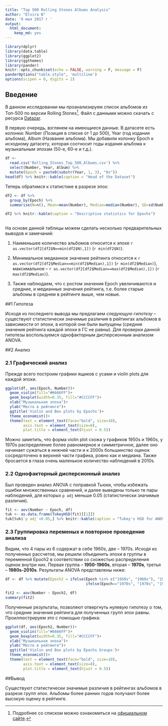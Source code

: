 ```yaml
---
title: "Top 500 Rolling Stones Albums Analysis"
author: "Elvira N"
date: '9 мая 2017 г '
output: 
  html_document:
    keep_md: yes
---
```


```r
library(dplyr)
library(data.table)
library(ggplot2)
library(ggthemes)
library(pander)
knitr::opts_chunk$set(echo = FALSE, warning = F, message = F)
panderOptions("table.style", 'multiline')
options(scipen = 0, digits = 2)
```

## Введение

В данном исследовании мы проанализируем список альбомов из Топ-500 по версии Rolling Stones[^1]. Файл с данными можно скачать с ресурса [Datazar](https://www.datazar.com/file/fab8ac573-12b3-4b30-9f1d-2bd5ff62b1e8).

[^1]: Подробнее со списком можно ознакомиться на [официальном сайте](http://www.rollingstone.com/music/lists/500-greatest-albums-of-all-time-20120531).

В первую очередь, взглянем на имеющиеся данные. В датасете есть колонки: Number (Позиция в списке от 1 до 500), Year (год издания альбома), Album (Название альбома). Мы добавили колонку Epoch к исходному датасету, которая соотносит годы издания альбома к музыкальным эпохам (50-е, 60-е и т.д.).

```r
df <- 
  read.csv('Rolling_Stones_Top_500_Albums.csv') %>%
  select(Number, Year, Album) %>% 
  mutate(Epoch = paste0(substr(Year, 1, 3), "0s"))
head(df) %>% knitr::kable(caption = "Head of the Dataset")
```


Теперь обратимся к статистике в разрезе эпох:
```r
df2 <- df %>% 
  group_by(Epoch) %>% 
  summarise(N=n(), Mean=mean(Number), Median=median(Number), SD=sd(Number))

df2 %>% knitr::kable(caption = "Descriptive statistics for Epochs")
  
```

На основе данной таблицы можем сделать несколько предварительных выводов и замечаний:

1. Наименьшее количество альбомов относится к эпохе `r as.vector(df2[df2$N==min(df2$N),1])` (`r min(df2$N)`). 

2. Минимальное медианное значение рейтинга относится к `r as.vector(df2[df2$Median==min(df2$Median),1])` (`r min(df2$Median)`), максимальное -- `r as.vector(df2[df2$Median==max(df2$Median),1])` (`r max(df2$Median)`).

3. Также наблюдаем, что с ростом значения Epoch увеличиваются и средние, и медианные значения рейтинга, т.е. более старые альбомы в среднем в рейтинге выше, чем новые.

##1 Гипотеза

Исходя из последнего вывода мы предлагаем *следующую гипотезу* -- существуют статистически значимые различия в рейтингах альбомов в зависимости от эпохи, в которой они были выпущены (средние значения рейтинга каждой эпохи в ГС не равны). Для проверки данной гипотезы воспользуемся однофакторным дисперсионным анализом ANOVA.

##2 Анализ

### 2.1 Графический анализ
Прежде всего построим графики ящиков с усами и violin plots для каждой эпохи.

```r
ggplot(df, aes(Epoch, Number))+
  geom_violin(fill="#6666FF")+
  geom_boxplot(width=0.35, fill="#CCCCFF")+
  xlab("Музыкальная эпоха")+
  ylab("Место в рейтинге")+
  ggtitle('Violin and Box plots by Epochs')+
  theme_economist()+
  theme(text = element_text(face="bold", size=10),
        axis.text = element_text(size=8),
        plot.title = element_text(hjust = 0.5))
```

Можно заметить, что форма violin plot схожа у графиков 1950s и 1960s, у 1970s распределение более равномерное и симметричное, далее оно начинает сужаться в нижней части и к 2000s большинство оценок сосредоточено в верхней части графика, ровно как и медиана. Также бросается в глаза очень маленькое количество наблюдений в 2010s.

### 2.2 Однофакторный дисперсионный анализ
Был проведен анализ ANOVA с поправкой Тьюки, чтобы избежать ошибки множественных сравнений, и далее выведены только те пары наблюдений, для которых `p adj` меньше 0.05 (статистически значимые различия).

```r
fit <- aov(Number ~ Epoch, df)
tuk <- as.data.frame(TukeyHSD(fit)[[1]])
tuk[tuk$`p adj`<0.05,] %>% knitr::kable(caption = "Tukey's HSD for ANOVA")
```

### 2.3 Группировка переменых и повторное проведение анализа
Видим, что 4 пары из 6 содержат в себе 1960s, две -- 1970s. Исходя из полученных рассчетов, мы решили объединить эпохи в группы в переменной Epoch2 в соответствии со схожестью распределения оценок внутри них. Первая группа -- **1950-1960s**, вторая -- **1970s**, третья -- **1980s-2010s**. Результаты ANOVA представлены ниже:

```r
df <- df %>% mutate(Epoch2 = ifelse(Epoch %in% c("1950s", "1960s"), "1950-1960s",
                                    ifelse(Epoch=="1970s", "1970s", "1980s-2010s")))

fit2 <- aov(Number ~ Epoch2, df)
summary(fit2)

```

Полученные результаты, позволяют отвергнуть нулевую гипотезу о том, что средние значения рейтинга для полученных групп эпох равны. Проиллюстрируем это с помощью графика:

```r
ggplot(df, aes(Epoch2, Number))+
  geom_violin(fill="#6666FF")+
  geom_boxplot(width=0.35, fill="#CCCCFF")+
  xlab("Музыкальная эпоха")+
  ylab("Место в рейтинге")+
  ggtitle('Violin and Box plots by Epochs Groups')+
  theme_economist()+
  theme(text = element_text(face="bold", size=10),
        axis.text = element_text(size=8),
        plot.title = element_text(hjust = 0.5))
```

##Вывод

Существуют статистически значимые различия в рейтингах альбомов в разрезе групп эпох. Альбомы более ранних годов получают более высокую оценку в рейтинге.